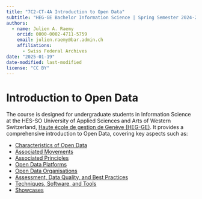 ```yaml
---
title: "7C2-CT-4A Introduction to Open Data"
subtitle: "HEG-GE Bachelor Information Science | Spring Semester 2024-2025"
authors: 
  - name: Julien A. Raemy
    orcid: 0000-0002-4711-5759
    email: julien.raemy@bar.admin.ch
    affiliations:
      - Swiss Federal Archives
date: "2025-01-19"
date-modified: last-modified
license: "CC BY"
---
```


# Introduction to Open Data

The course is designed for undergraduate students in Information Science at the HES-SO University of Applied Sciences and Arts of Western Switzerland, [Haute école de gestion de Genève (HEG-GE)](https://hesge.ch/heg/). It provides a comprehensive introduction to Open Data, covering key aspects such as:

- [Characteristics of Open Data](sections/characteristics.html)
- [Associated Movements](sections/movements.html)
- [Associated Principles](sections/principles.html)
- [Open Data Platforms](sections/platforms.html)
- [Open Data Organisations](sections/organisations.html)
- [Assessment, Data Quality, and Best Practices](sections/assessment.html)
- [Techniques, Software, and Tools](sections/techniques.html)
- [Showcases](sections/showcases.html)
